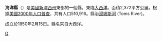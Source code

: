 {{noteTA 
|G1=USState}}
<!--[[File:Map_of_New_Jersey_highlighting_Ocean_County.svg|150px]]-->
{{Infobox U.S. County |
 county = 海洋縣 |
 state = 紐澤西州 |
 en county = Ocean County |
 en state = New Jersey |
 seal = Ocean Seal.JPG |
 map = Map of New Jersey highlighting Ocean County.svg|
 map size = 100|
 founded = 1850年 |
 seat = [[汤姆斯河|汤姆斯河]] |
 area = 2,372 [[square_kilometre|km²]] (916 [[square_mile|mi²]]) |
 area land = 1,648 km² (636 mi²) |
 area water = 724 km² (280 mi²) |
 area percentage = 30.53% |
 census yr = 2000 |
 pop = 510,916 |
 density = 310 |
 web = www.co.ocean.nj.us |
}}
'''海洋縣'''（{{lang-en|Ocean County}}）是[[美國|美國]][[新澤西州|新澤西州]]東部的一個縣，東臨[[大西洋|大西洋]]。面積2,372平方公里。根據[[美國2000年人口普查|美國2000年人口普查]]，共有人口510,916。縣治[[湯姆斯河|湯姆斯河]] (Toms River)。

成立於1850年2月15日。縣名來自大西洋。

{{NewJersey-stub}}

[[Category:新泽西州县份|O]]